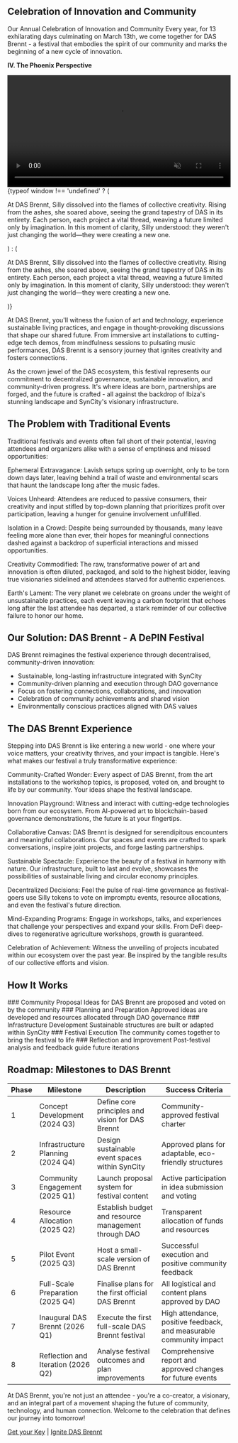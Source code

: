 
## Celebration of Innovation and Community
Our Annual Celebration of Innovation and Community
Every year, for 13 exhilarating days culminating on March 13th, we come together for DAS Brennt - a festival that embodies the spirit of our community and marks the beginning of a new cycle of innovation.

**IV. The Phoenix Perspective**

<div className={styles.videoSection}>
  <div className={styles.videoWrapper}>
    <video src="/burn.mp4" autoPlay muted loop width="100%" height="auto" />
    <div className={styles.videoCredits}>
    [©](https://www.instagram.com/mr_ai_creator_ai/)
    </div>
  </div>
  <div className={styles.textWrapper}>
    {typeof window !== 'undefined' ? (
      <p>
        At DAS Brennt, Silly dissolved into the flames of collective creativity. Rising from the ashes, she soared above, seeing the grand tapestry of DAS in its entirety. Each person, each project a vital thread, weaving a future limited only by imagination. In this moment of clarity, Silly understood: they weren't just changing the world—they were creating a new one.
     </p>
    ) : (
      <p suppressHydrationWarning={true}>
        At DAS Brennt, Silly dissolved into the flames of collective creativity. Rising from the ashes, she soared above, seeing the grand tapestry of DAS in its entirety. Each person, each project a vital thread, weaving a future limited only by imagination. In this moment of clarity, Silly understood: they weren't just changing the world—they were creating a new one.
     </p>
    )}
  </div>
</div>

At DAS Brennt, you'll witness the fusion of art and technology, experience sustainable living practices, and engage in thought-provoking discussions that shape our shared future. From immersive art installations to cutting-edge tech demos, from mindfulness sessions to pulsating music performances, DAS Brennt is a sensory journey that ignites creativity and fosters connections.

As the crown jewel of the DAS ecosystem, this festival represents our commitment to decentralized governance, sustainable innovation, and community-driven progress. It's where ideas are born, partnerships are forged, and the future is crafted - all against the backdrop of Ibiza's stunning landscape and SynCity's visionary infrastructure.

## The Problem with Traditional Events

Traditional festivals and events often fall short of their potential, leaving attendees and organizers alike with a sense of emptiness and missed opportunities:

Ephemeral Extravagance: Lavish setups spring up overnight, only to be torn down days later, leaving behind a trail of waste and environmental scars that haunt the landscape long after the music fades.

Voices Unheard: Attendees are reduced to passive consumers, their creativity and input stifled by top-down planning that prioritizes profit over participation, leaving a hunger for genuine involvement unfulfilled.

Isolation in a Crowd: Despite being surrounded by thousands, many leave feeling more alone than ever, their hopes for meaningful connections dashed against a backdrop of superficial interactions and missed opportunities.

Creativity Commodified: The raw, transformative power of art and innovation is often diluted, packaged, and sold to the highest bidder, leaving true visionaries sidelined and attendees starved for authentic experiences.

Earth's Lament: The very planet we celebrate on groans under the weight of unsustainable practices, each event leaving a carbon footprint that echoes long after the last attendee has departed, a stark reminder of our collective failure to honor our home.

## Our Solution: DAS Brennt - A DePIN Festival

DAS Brennt reimagines the festival experience through decentralised, community-driven innovation:

- Sustainable, long-lasting infrastructure integrated with SynCity
- Community-driven planning and execution through DAO governance
- Focus on fostering connections, collaborations, and innovation
- Celebration of community achievements and shared vision
- Environmentally conscious practices aligned with DAS values

## The DAS Brennt Experience

Stepping into DAS Brennt is like entering a new world - one where your voice matters, your creativity thrives, and your impact is tangible. Here's what makes our festival a truly transformative experience:

Community-Crafted Wonder: Every aspect of DAS Brennt, from the art installations to the workshop topics, is proposed, voted on, and brought to life by our community. Your ideas shape the festival landscape.

Innovation Playground: Witness and interact with cutting-edge technologies born from our ecosystem. From AI-powered art to blockchain-based governance demonstrations, the future is at your fingertips.

Collaborative Canvas: DAS Brennt is designed for serendipitous encounters and meaningful collaborations. Our spaces and events are crafted to spark conversations, inspire joint projects, and forge lasting partnerships.

Sustainable Spectacle: Experience the beauty of a festival in harmony with nature. Our infrastructure, built to last and evolve, showcases the possibilities of sustainable living and circular economy principles.

Decentralized Decisions: Feel the pulse of real-time governance as festival-goers use Silly tokens to vote on impromptu events, resource allocations, and even the festival's future direction.

Mind-Expanding Programs: Engage in workshops, talks, and experiences that challenge your perspectives and expand your skills. From DeFi deep-dives to regenerative agriculture workshops, growth is guaranteed.

Celebration of Achievement: Witness the unveiling of projects incubated within our ecosystem over the past year. Be inspired by the tangible results of our collective efforts and vision.

## How It Works

<Steps>
### Community Proposal
Ideas for DAS Brennt are proposed and voted on by the community
### Planning and Preparation
Approved ideas are developed and resources allocated through DAO governance
### Infrastructure Development
Sustainable structures are built or adapted within SynCity
### Festival Execution
The community comes together to bring the festival to life
### Reflection and Improvement
Post-festival analysis and feedback guide future iterations
</Steps>


## Roadmap: Milestones to DAS Brennt

| Phase | Milestone | Description | Success Criteria |
| ----- | --------- | ----------- | ---------------- |
| 1 | Concept Development (2024 Q3) | Define core principles and vision for DAS Brennt | Community-approved festival charter |
| 2 | Infrastructure Planning (2024 Q4) | Design sustainable event spaces within SynCity | Approved plans for adaptable, eco-friendly structures |
| 3 | Community Engagement (2025 Q1) | Launch proposal system for festival content | Active participation in idea submission and voting |
| 4 | Resource Allocation (2025 Q2) | Establish budget and resource management through DAO | Transparent allocation of funds and resources |
| 5 | Pilot Event (2025 Q3) | Host a small-scale version of DAS Brennt | Successful execution and positive community feedback |
| 6 | Full-Scale Preparation (2025 Q4) | Finalise plans for the first official DAS Brennt | All logistical and content plans approved by DAO |
| 7 | Inaugural DAS Brennt (2026 Q1) | Execute the first full-scale DAS Brennt festival | High attendance, positive feedback, and measurable community impact |
| 8 | Reflection and Iteration (2026 Q2) | Analyse festival outcomes and plan improvements | Comprehensive report and approved changes for future events |

At DAS Brennt, you're not just an attendee - you're a co-creator, a visionary, and an integral part of a movement shaping the future of community, technology, and human connection. Welcome to the celebration that defines our journey into tomorrow!

[Get your Key](https://eu.jotform.com/form/232253084368053#preview) | [Ignite DAS Brennt](https://mint.das.wtf)
